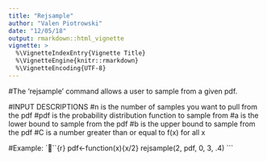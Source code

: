```yaml
---
title: "Rejsample"
author: "Valen Piotrowski"
date: "12/05/18"
output: rmarkdown::html_vignette
vignette: >
  %\VignetteIndexEntry{Vignette Title}
  %\VignetteEngine{knitr::rmarkdown}
  %\VignetteEncoding{UTF-8}
---
```


#The 'rejsample' command allows a user to sample from a given pdf.

#INPUT DESCRIPTIONS
#n is the number of samples you want to pull from the pdf
#pdf is the probability distribution function to sample from
#a is the lower bound to sample from the pdf
#b is the upper bound to sample from the pdf
#C is a number greater than or equal to f(x) for all x

#Example:
```{r}
pdf<-function(x){x/2}
rejsample(2, pdf, 0, 3, .4)
```



